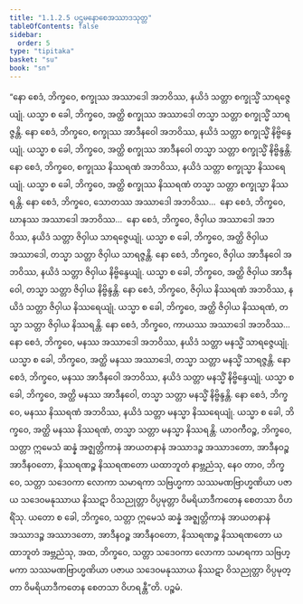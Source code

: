 ```yaml
---
title: "1.1.2.5 ပဌမနောစေအဿာဒသုတ္တ"
tableOfContents: false
sidebar:
  order: 5
type: "tipitaka"
basket: "su"
book: "sn"
---
```



<DynamicBreadcrumb />

<Division number="17" book="sn" e="ch" v="18" p="281">

<Paragraph number="42" book="sn">
“နော စေဒံ, ဘိက္ခဝေ, စက္ခုဿ အဿာဒေါ အဘဝိဿ, နယိဒံ သတ္တာ စက္ခုသ္မိံ သာရဇ္ဇေယျုံ. ယသ္မာ စ ခေါ, ဘိက္ခဝေ, အတ္ထိ စက္ခုဿ အဿာဒေါ တသ္မာ သတ္တာ စက္ခုသ္မိံ သာရဇ္ဇန္တိ. နော စေဒံ, ဘိက္ခဝေ, စက္ခုဿ အာဒီနဝေါ အဘဝိဿ, နယိဒံ သတ္တာ စက္ခုသ္မိံ နိဗ္ဗိန္ဒေယျုံ. ယသ္မာ စ ခေါ, ဘိက္ခဝေ, အတ္ထိ စက္ခုဿ အာဒီနဝေါ တသ္မာ သတ္တာ စက္ခုသ္မိံ နိဗ္ဗိန္ဒန္တိ. နော စေဒံ, ဘိက္ခဝေ, စက္ခုဿ နိဿရဏံ အဘဝိဿ, နယိဒံ သတ္တာ စက္ခုသ္မာ နိဿရေယျုံ. ယသ္မာ စ ခေါ, ဘိက္ခဝေ, အတ္ထိ စက္ခုဿ နိဿရဏံ တသ္မာ သတ္တာ စက္ခုသ္မာ နိဿရန္တိ. နော စေဒံ, ဘိက္ခဝေ, သောတဿ အဿာဒေါ အဘဝိဿ…  နော စေဒံ, ဘိက္ခဝေ, ဃာနဿ အဿာဒေါ အဘဝိဿ…  နော စေဒံ, ဘိက္ခဝေ, ဇိဝှါယ အဿာဒေါ အဘဝိဿ, နယိဒံ သတ္တာ ဇိဝှါယ သာရဇ္ဇေယျုံ. ယသ္မာ စ ခေါ, ဘိက္ခဝေ, အတ္ထိ ဇိဝှါယ အဿာဒေါ, တသ္မာ သတ္တာ ဇိဝှါယ သာရဇ္ဇန္တိ. နော စေဒံ, ဘိက္ခဝေ, ဇိဝှါယ အာဒီနဝေါ အဘဝိဿ, နယိဒံ သတ္တာ ဇိဝှါယ နိဗ္ဗိန္ဒေယျုံ. ယသ္မာ စ ခေါ, ဘိက္ခဝေ, အတ္ထိ ဇိဝှါယ အာဒီနဝေါ, တသ္မာ သတ္တာ ဇိဝှါယ နိဗ္ဗိန္ဒန္တိ. နော စေဒံ, ဘိက္ခဝေ, ဇိဝှါယ နိဿရဏံ အဘဝိဿ, နယိဒံ သတ္တာ ဇိဝှါယ နိဿရေယျုံ. ယသ္မာ စ ခေါ, ဘိက္ခဝေ, အတ္ထိ ဇိဝှါယ နိဿရဏံ, တသ္မာ သတ္တာ ဇိဝှါယ နိဿရန္တိ. နော စေဒံ, ဘိက္ခဝေ, ကာယဿ အဿာဒေါ အဘဝိဿ…  နော စေဒံ, ဘိက္ခဝေ, မနဿ အဿာဒေါ အဘဝိဿ, နယိဒံ သတ္တာ မနသ္မိံ သာရဇ္ဇေယျုံ. ယသ္မာ စ ခေါ, ဘိက္ခဝေ, အတ္ထိ မနဿ အဿာဒေါ, တသ္မာ သတ္တာ မနသ္မိံ သာရဇ္ဇန္တိ. နော စေဒံ, ဘိက္ခဝေ, မနဿ အာဒီနဝေါ အဘဝိဿ, နယိဒံ သတ္တာ မနသ္မိံ နိဗ္ဗိန္ဒေယျုံ. ယသ္မာ စ ခေါ, ဘိက္ခဝေ, အတ္ထိ မနဿ အာဒီနဝေါ, တသ္မာ သတ္တာ မနသ္မိံ နိဗ္ဗိန္ဒန္တိ. နော စေဒံ, ဘိက္ခဝေ, မနဿ နိဿရဏံ အဘဝိဿ, နယိဒံ သတ္တာ မနသ္မာ နိဿရေယျုံ. ယသ္မာ စ ခေါ, ဘိက္ခဝေ, အတ္ထိ မနဿ နိဿရဏံ, တသ္မာ သတ္တာ မနသ္မာ နိဿရန္တိ.
</Paragraph>

<Paragraph number="43" book="sn">
ယာဝကီဝဉ္စ, ဘိက္ခဝေ, သတ္တာ ဣမေသံ ဆန္နံ အဇ္ဈတ္တိကာနံ အာယတနာနံ အဿာဒဉ္စ အဿာဒတော, အာဒီနဝဉ္စ အာဒီနဝတော, နိဿရဏဉ္စ နိဿရဏတော ယထာဘူတံ နာဗ္ဘညံသု, နေဝ တာဝ, ဘိက္ခဝေ, သတ္တာ သဒေဝကာ လောကာ သမာရကာ သဗြဟ္မကာ သဿမဏဗြာဟ္မဏိယာ ပဇာယ သဒေဝမနုဿာယ နိဿဋာ ဝိသညုတ္တာ ဝိပ္ပမုတ္တာ ဝိမရိယာဒီကတေန စေတသာ ဝိဟရိံသု. ယတော စ ခေါ, ဘိက္ခဝေ, သတ္တာ ဣမေသံ ဆန္နံ အဇ္ဈတ္တိကာနံ အာယတနာနံ အဿာဒဉ္စ အဿာဒတော, အာဒီနဝဉ္စ အာဒီနဝတော, နိဿရဏဉ္စ နိဿရဏတော ယထာဘူတံ အဗ္ဘညံသု, အထ, ဘိက္ခဝေ, သတ္တာ သဒေဝကာ လောကာ သမာရကာ သဗြဟ္မကာ သဿမဏဗြာဟ္မဏိယာ ပဇာယ သဒေဝမနုဿာယ နိဿဋာ ဝိသညုတ္တာ ဝိပ္ပမုတ္တာ ဝိမရိယာဒီကတေန စေတသာ ဝိဟရန္တီ”တိ.

</Paragraph>
</Division>

<Paragraph number="44" type="center" book="sn">
ပဉ္စမံ.
</Paragraph>